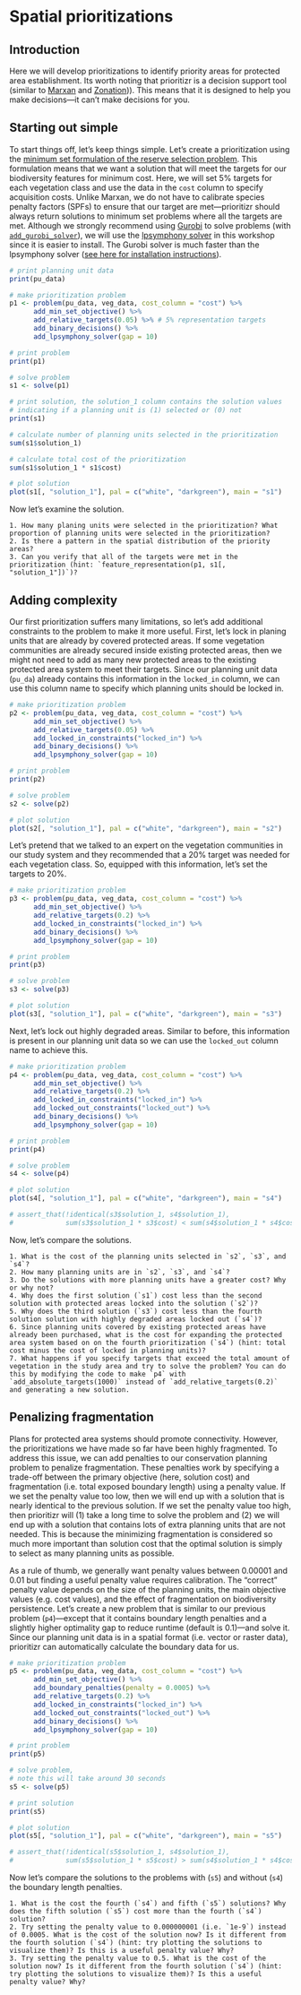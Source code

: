 # Spatial prioritizations {#spatial-prioritizations}

## Introduction

Here we will develop prioritizations to identify priority areas for protected area establishment. Its worth noting that prioritizr is a decision support tool (similar to [Marxan](http://marxan.org/) and [Zonation](https://www.helsinki.fi/en/researchgroups/digital-geography-lab/software-developed-in-cbig#section-52992))). This means that it is designed to help you make decisions---it can't make decisions for you.

## Starting out simple

To start things off, let's keep things simple. Let's create a prioritization using the [minimum set formulation of the reserve selection problem](https://prioritizr.net/reference/add_min_set_objective.html). This formulation means that we want a solution that will meet the targets for our biodiversity features for minimum cost. Here, we will set 5% targets for each vegetation class and use the data in the `cost` column to specify acquisition costs. Unlike Marxan, we do not have to calibrate species penalty factors (SPFs) to ensure that our target are met---prioritizr should always return solutions to minimum set problems where all the targets are met. Although we strongly recommend using [Gurobi](https://www.gurobi.com/) to solve problems (with [`add_gurobi_solver`](https://prioritizr.net/reference/add_gurobi_solver.html)), we will use the [lpsymphony solver](https://prioritizr.net/reference/add_lpsymphony_solver.html) in this workshop since it is easier to install. The Gurobi solver is much faster than the lpsymphony solver ([see here for installation instructions](https://prioritizr.net/articles/gurobi_installation.html)).

```r
# print planning unit data
print(pu_data)

# make prioritization problem
p1 <- problem(pu_data, veg_data, cost_column = "cost") %>%
      add_min_set_objective() %>%
      add_relative_targets(0.05) %>% # 5% representation targets
      add_binary_decisions() %>%
      add_lpsymphony_solver(gap = 10)

# print problem
print(p1)

# solve problem
s1 <- solve(p1)

# print solution, the solution_1 column contains the solution values
# indicating if a planning unit is (1) selected or (0) not
print(s1)

# calculate number of planning units selected in the prioritization
sum(s1$solution_1)

# calculate total cost of the prioritization
sum(s1$solution_1 * s1$cost)

# plot solution
plot(s1[, "solution_1"], pal = c("white", "darkgreen"), main = "s1")
```

Now let's examine the solution.

```block2
1. How many planing units were selected in the prioritization? What proportion of planning units were selected in the prioritization?
2. Is there a pattern in the spatial distribution of the priority areas?
3. Can you verify that all of the targets were met in the prioritization (hint: `feature_representation(p1, s1[, "solution_1"])`)?

```

## Adding complexity

Our first prioritization suffers many limitations, so let's add additional constraints to the problem to make it more useful. First, let's lock in planing units that are already by covered protected areas. If some vegetation communities are already secured inside existing protected areas, then we might not need to add as many new protected areas to the existing protected area system to meet their targets. Since our planning unit data (`pu_da`) already contains this information in the `locked_in` column, we can use this column name to specify which planning units should be locked in.

```r
# make prioritization problem
p2 <- problem(pu_data, veg_data, cost_column = "cost") %>%
      add_min_set_objective() %>%
      add_relative_targets(0.05) %>%
      add_locked_in_constraints("locked_in") %>%
      add_binary_decisions() %>%
      add_lpsymphony_solver(gap = 10)

# print problem
print(p2)

# solve problem
s2 <- solve(p2)

# plot solution
plot(s2[, "solution_1"], pal = c("white", "darkgreen"), main = "s2")
```

Let's pretend that we talked to an expert on the vegetation communities in our study system and they recommended that a 20% target was needed for each vegetation class. So, equipped with this information, let's set the targets to 20%.

```r
# make prioritization problem
p3 <- problem(pu_data, veg_data, cost_column = "cost") %>%
      add_min_set_objective() %>%
      add_relative_targets(0.2) %>%
      add_locked_in_constraints("locked_in") %>%
      add_binary_decisions() %>%
      add_lpsymphony_solver(gap = 10)

# print problem
print(p3)

# solve problem
s3 <- solve(p3)

# plot solution
plot(s3[, "solution_1"], pal = c("white", "darkgreen"), main = "s3")
```

Next, let's lock out highly degraded areas. Similar to before, this information is present in our planning unit data so we can use the `locked_out` column name to achieve this.

```r
# make prioritization problem
p4 <- problem(pu_data, veg_data, cost_column = "cost") %>%
      add_min_set_objective() %>%
      add_relative_targets(0.2) %>%
      add_locked_in_constraints("locked_in") %>%
      add_locked_out_constraints("locked_out") %>%
      add_binary_decisions() %>%
      add_lpsymphony_solver(gap = 10)
```

```r
# print problem
print(p4)

# solve problem
s4 <- solve(p4)

# plot solution
plot(s4[, "solution_1"], pal = c("white", "darkgreen"), main = "s4")
```

```r
# assert_that(!identical(s3$solution_1, s4$solution_1),
#             sum(s3$solution_1 * s3$cost) < sum(s4$solution_1 * s4$cost))
```

\clearpage

Now, let's compare the solutions.

```block2
1. What is the cost of the planning units selected in `s2`, `s3`, and `s4`?
2. How many planning units are in `s2`, `s3`, and `s4`?
3. Do the solutions with more planning units have a greater cost? Why or why not?
4. Why does the first solution (`s1`) cost less than the second solution with protected areas locked into the solution (`s2`)?
5. Why does the third solution (`s3`) cost less than the fourth solution solution with highly degraded areas locked out (`s4`)?
6. Since planning units covered by existing protected areas have already been purchased, what is the cost for expanding the protected area system based on on the fourth prioritization (`s4`) (hint: total cost minus the cost of locked in planning units)?
7. What happens if you specify targets that exceed the total amount of vegetation in the study area and try to solve the problem? You can do this by modifying the code to make `p4` with `add_absolute_targets(1000)` instead of `add_relative_targets(0.2)` and generating a new solution.

```

## Penalizing fragmentation

Plans for protected area systems should promote connectivity. However, the prioritizations we have made so far have been highly fragmented. To address this issue, we can add penalties to our conservation planning problem to penalize fragmentation. These penalties work by specifying a trade-off between the primary objective (here, solution cost) and fragmentation  (i.e. total exposed boundary length) using a penalty value. If we set the penalty value too low, then we will end up with a solution that is nearly identical to the previous solution. If we set the penalty value too high, then prioritizr will (1) take a long time to solve the problem and (2) we will end up with a solution that contains lots of extra planning units that are not needed. This is because the minimizing fragmentation is considered so much more important than solution cost that the optimal solution is simply to select as many planning units as possible.

As a rule of thumb, we generally want penalty values between 0.00001 and 0.01 but finding a useful penalty value requires calibration. The "correct" penalty value depends on the size of the planning units, the main objective values (e.g. cost values), and the effect of fragmentation on biodiversity persistence. Let's create a new problem that is similar to our previous problem (`p4`)---except that it contains boundary length penalties and a slightly higher optimality gap to reduce runtime (default is 0.1)---and solve it. Since our planning unit data is in a spatial format (i.e. vector or raster data), prioritizr can automatically calculate the boundary data for us.

\clearpage

```r
# make prioritization problem
p5 <- problem(pu_data, veg_data, cost_column = "cost") %>%
      add_min_set_objective() %>%
      add_boundary_penalties(penalty = 0.0005) %>%
      add_relative_targets(0.2) %>%
      add_locked_in_constraints("locked_in") %>%
      add_locked_out_constraints("locked_out") %>%
      add_binary_decisions() %>%
      add_lpsymphony_solver(gap = 10)

# print problem
print(p5)

# solve problem,
# note this will take around 30 seconds
s5 <- solve(p5)

# print solution
print(s5)

# plot solution
plot(s5[, "solution_1"], pal = c("white", "darkgreen"), main = "s5")
```

```r
# assert_that(!identical(s5$solution_1, s4$solution_1),
#             sum(s5$solution_1 * s5$cost) > sum(s4$solution_1 * s4$cost))
```

Now let's compare the solutions to the problems with (`s5`) and without (`s4`) the boundary length penalties.

```block2
1. What is the cost the fourth (`s4`) and fifth (`s5`) solutions? Why does the fifth solution (`s5`) cost more than the fourth (`s4`) solution?
2. Try setting the penalty value to 0.000000001 (i.e. `1e-9`) instead of 0.0005. What is the cost of the solution now? Is it different from the fourth solution (`s4`) (hint: try plotting the solutions to visualize them)? Is this is a useful penalty value? Why?
3. Try setting the penalty value to 0.5. What is the cost of the solution now? Is it different from the fourth solution (`s4`) (hint: try plotting the solutions to visualize them)? Is this a useful penalty value? Why?

```
